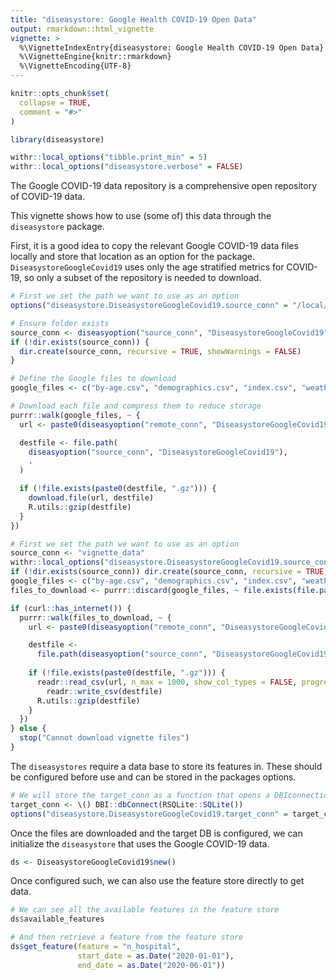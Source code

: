 ```yaml
---
title: "diseasystore: Google Health COVID-19 Open Data"
output: rmarkdown::html_vignette
vignette: >
  %\VignetteIndexEntry{diseasystore: Google Health COVID-19 Open Data}
  %\VignetteEngine{knitr::rmarkdown}
  %\VignetteEncoding{UTF-8}
---
```


```r
knitr::opts_chunk$set(
  collapse = TRUE,
  comment = "#>"
)
```

```r
library(diseasystore)
```

```r
withr::local_options("tibble.print_min" = 5)
withr::local_options("diseasystore.verbose" = FALSE)
```

The Google COVID-19 data repository is a comprehensive open repository of COVID-19 data.

This vignette shows how to use (some of) this data through the `diseasystore` package.

First, it is a good idea to copy the relevant Google COVID-19 data files locally and store that location as an option for the package.
`DiseasystoreGoogleCovid19` uses only the age stratified metrics for COVID-19, so only a subset of the repository is needed to download.

```r
# First we set the path we want to use as an option
options("diseasystore.DiseasystoreGoogleCovid19.source_conn" = "/local/file/path")

# Ensure folder exists
source_conn <- diseasyoption("source_conn", "DiseasystoreGoogleCovid19")
if (!dir.exists(source_conn)) {
  dir.create(source_conn, recursive = TRUE, showWarnings = FALSE)
} 

# Define the Google files to download
google_files <- c("by-age.csv", "demographics.csv", "index.csv", "weather.csv")

# Download each file and compress them to reduce storage
purrr::walk(google_files, ~ {
  url <- paste0(diseasyoption("remote_conn", "DiseasystoreGoogleCovid19"), .)

  destfile <- file.path(
    diseasyoption("source_conn", "DiseasystoreGoogleCovid19"),
    .
  )

  if (!file.exists(paste0(destfile, ".gz"))) {
    download.file(url, destfile)
    R.utils::gzip(destfile)
  }
})
```

```r
# First we set the path we want to use as an option
source_conn <- "vignette_data"
withr::local_options("diseasystore.DiseasystoreGoogleCovid19.source_conn" = source_conn)
if (!dir.exists(source_conn)) dir.create(source_conn, recursive = TRUE, showWarnings = FALSE)
google_files <- c("by-age.csv", "demographics.csv", "index.csv", "weather.csv")
files_to_download <- purrr::discard(google_files, ~ file.exists(file.path(source_conn, paste0(., ".gz"))))

if (curl::has_internet()) {
  purrr::walk(files_to_download, ~ {
    url <- paste0(diseasyoption("remote_conn", "DiseasystoreGoogleCovid19"), .)

    destfile <-
      file.path(diseasyoption("source_conn", "DiseasystoreGoogleCovid19"), .)
  
    if (!file.exists(paste0(destfile, ".gz"))) {
      readr::read_csv(url, n_max = 1000, show_col_types = FALSE, progress = FALSE) |>
        readr::write_csv(destfile)
      R.utils::gzip(destfile)
    }
  })
} else {
  stop("Cannot download vignette files")
}
```


The `diseasystores` require a data base to store its features in.
These should be configured before use and can be stored in the packages options.
```r
# We will store the target_conn as a function that opens a DBIconnection to the DB
target_conn <- \() DBI::dbConnect(RSQLite::SQLite())
options("diseasystore.DiseasystoreGoogleCovid19.target_conn" = target_conn)
```


Once the files are downloaded and the target DB is configured, we can initialize the `diseasystore` that uses the Google COVID-19 data.
```r
ds <- DiseasystoreGoogleCovid19$new()
```

Once configured such, we can also use the feature store directly to get data.
```r
# We can see all the available features in the feature store
ds$available_features
```

```r
# And then retrieve a feature from the feature store
ds$get_feature(feature = "n_hospital",
               start_date = as.Date("2020-01-01"),
               end_date = as.Date("2020-06-01"))
```
